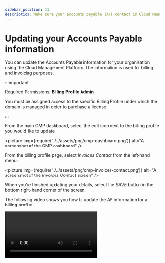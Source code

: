 ```yaml
---
sidebar_position: 11
description: Make sure your accounts payable (AP) contact in Cloud Management Platform is updated.
---
```


# Updating your Accounts Payable information

You can update the Accounts Payable information for your organization using the Cloud Management Platform. The information is used for billing and invoicing purposes.

:::important

Required Permissions: **Billing Profile Admin**

You must be assigned access to the specific Billing Profile under which the domain is managed in order to purchase a license.

:::

From the main CMP dashboard, select the edit icon next to the billing profile you would like to update.

<picture
  img={require('../../assets/png/cmp-dashboard.png')}
  alt="A screenshot of the CMP dashboard"
/>

From the billing profile page, select _Invoices Contact_ from the left-hand menu:

<picture
  img={require('../../assets/png/cmp-invoices-contact.png')}
  alt="A screenshot of the _Invoices Contact_ screen"
/>

When you're finished updating your details, select the _SAVE_ button in the bottom right-hand corner of the screen.

The following video shows you how to update the AP information for a billing profile:

<video
  type="loom"
  id="d4b4d1e35f65414b9d59e1290c57badb"
  thumb="-00001.gif"
/>
